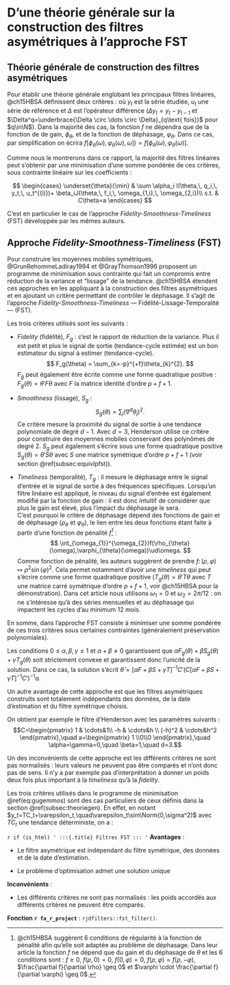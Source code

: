# D'une théorie générale sur la construction des filtres asymétriques à l'approche FST {#sec:theoriegen}

## Théorie générale de construction des filtres asymétriques {#subsec:theoriegen}

Pour établir une théorie générale englobant les principaux filtres linéaires, @ch15HBSA définissent deux critères :
\begin{align}
I(\theta,q,y_t,u_t)&=\E{(\Delta^{q}M_\theta y_t-u_t)^{2}} (\#eq:theoriegen1) \\
J(\theta,f, \omega_1,\omega_2)&=\int_{\omega_1}^{\omega_2} f\left[\phi_\theta(\omega), \varphi_\theta (\omega), \omega\right] \ud \omega (\#eq:theoriegen2)
\end{align}
où $y_t$ est la série étudiée, $u_t$ une série de référence et $\Delta$ est l'opérateur différence ($\Delta y_t=y_t-y_{t-1}$ et $\Delta^q=\underbrace{\Delta \circ \dots \circ \Delta}_{q\text{ fois}}$ pour $q\in\N$).
Dans la majorité des cas, la fonction $f$ ne dépendra que de la fonction de de gain, $\phi_\theta$, et de la fonction de déphasage, $\varphi_\theta$.
Dans ce cas, par simplification on écrira $f\left[\phi_\theta(\omega), \varphi_\theta (\omega), \omega\right] ) = f\left[\phi_\theta(\omega), \varphi_\theta (\omega)\right]$.

Comme nous le montrerons dans ce rapport, la majorité des filtres linéaires peut s'obtenir par une minimisation d'une somme pondérée de ces critères, sous contrainte linéaire sur les coefficients :

$$
\begin{cases}
\underset{\theta}{\min} & \sum \alpha_i I(\theta,\, q_i,\, y_t,\, u_t^{(i)})+
\beta_iJ(\theta,\, f_i,\, \omega_{1,i},\, \omega_{2,i})\\
s.t. & C\theta=a
\end{cases}
$$

C'est en particulier le cas de l'approche *Fidelity-Smoothness-Timeliness* (FST) développée par les mêmes auteurs.

## Approche *Fidelity-Smoothness-Timeliness* (FST) {#subsec:GuggemosEtAl}

Pour construire les moyennes mobiles symétriques, @GrunRehommeLadiray1994 et @GrayThomson1996 proposent un programme de minimisation sous contrainte qui fait un compromis entre réduction de la variance et "lissage" de la tendance. 
@ch15HBSA étendent ces approches en les appliquant à la construction des filtres asymétriques et en ajoutant un critère permettant de contrôler le déphasage. 
Il s'agit de l'approche *Fidelity-Smoothness-Timeliness* --- Fidélité-Lissage-Temporalité --- (FST).

Les trois critères utilisés sont les suivants :

- *Fidelity* (fidélité), $F_g$ : c'est le rapport de réduction de la variance.
Plus il est petit et plus le signal de sortie (tendance-cycle estimée) est un bon estimateur du signal à estimer (tendance-cycle).
$$
F_g(\theta) = \sum_{k=-p}^{+f}\theta_{k}^{2}.
$$
$F_g$ peut également être écrite comme une forme quadratique positive : $F_g(\theta)=\theta'F\theta$ avec $F$ la matrice identité d'ordre $p+f+1$.

- *Smoothness* (lissage), $S_g$ : 
$$
S_g(\theta) = \sum_{j}(\nabla^{d}\theta_{j})^{2}.
$$
Ce critère mesure la proximité du signal de sortie à une tendance polynomiale de degré $d-1$. 
Avec $d=3$, Henderson utilise ce critère  pour construire des moyennes mobiles conservant des polynômes de degré 2.
$S_g$ peut également s'écrire sous une forme quadratique positive $S_g(\theta)=\theta'S\theta$ avec $S$ une matrice symétrique d'ordre $p+f+1$ (voir section \@ref(subsec:equivlpfst)).


- *Timeliness* (temporalité), $T_g$ : il mesure le déphasage entre le signal d'entrée et le signal de sortie à des fréquences spécifiques.
Lorsqu'un filtre linéaire est appliqué, le niveau du signal d'entrée est également modifié par la fonction de gain : il est donc intuitif de considérer que plus le gain est élevé, plus l'impact du déphasage le sera.  
C'est pourquoi le critère de déphasage dépend des fonctions de gain et de déphasage ($\rho_\theta$ et $\varphi_{\theta}$), le lien entre les deux fonctions étant faite à partir d'une fonction de pénalité $f$^[
@ch15HBSA suggèrent 6 conditions de régularité à la fonction de pénalité afin qu'elle soit adaptée au problème de déphasage.
Dans leur article la fonction $f$ ne dépend que du gain et du déphasage de $\theta$ et les 6 conditions sont : $f \geq 0$, $f\left(\rho,0\right)=0$, $f\left(0,\varphi\right)=0$, $f\left(\rho,\varphi\right)=f\left(\rho,-\varphi\right)$, $\frac{\partial f}{\partial \rho} \geq 0$ et
$\varphi \cdot \frac{\partial f}{\partial \varphi} \geq 0$.
] :
$$
\int_{\omega_{1}}^{\omega_{2}}f(\rho_{\theta}(\omega),\varphi_{\theta}(\omega))\ud\omega.
$$
Comme fonction de pénalité, les auteurs suggèrent de prendre $f\colon(\rho,\varphi)\mapsto\rho^2\sin(\varphi)^2$. 
Cela permet notamment d'avoir une *timeliness* qui peut s'écrire comme une forme quadratique positive ($T_g(\theta)=\theta'T\theta$ avec $T$ une matrice carré symétrique d'ordre $p+f+1$, voir @ch15HBSA pour la démonstration).
Dans cet article nous utilisons $\omega_1=0$ et $\omega_2=2\pi/12$ : on ne s'intéresse qu'à des séries mensuelles et au déphasage qui impactent les cycles d'au minimum 12 mois.

En somme, dans l'approche FST consiste à minimiser une somme pondérée de ces trois critères sous certaines contraintes (généralement préservation polynomiales).

\begin{equation}
\begin{cases}
\underset{\theta}{\min} &
\alpha F_g(\theta)+\beta S_g(\theta)+\gamma T_g(\theta) = \theta'(F+S+T)\theta\\
s.t. & C\theta=a
\end{cases}. (\#eq:gugemmos)
\end{equation}

Les conditions $0\leq\alpha,\beta,\gamma\leq 1$ et $\alpha+\beta\ne0$ garantissent que $\alpha F_g(\theta)+\beta S_g(\theta)+\gamma T_g(\theta)$ soit strictement convexe et garantissent donc l'unicité de la solution. 
Dans ce cas, la solution s'écrit $\hat \theta = [\alpha F+\beta S+ \gamma T]^{-1}C'\left(C[\alpha F+\beta S+ \gamma T]^{-1}C'\right)^{-1}a$.

Un autre avantage de cette approche est que les filtres asymétriques construits sont totalement indépendants des données, de la date d'estimation et du filtre symétrique choisis.

On obtient par exemple le filtre d'Henderson avec les paramètres suivants :
$$C=\begin{pmatrix}
1 & \cdots&1\\
-h & \cdots&h \\
(-h)^2 & \cdots&h^2
\end{pmatrix},\quad
a=\begin{pmatrix}
1 \\0\\0
\end{pmatrix},\quad
\alpha=\gamma=0,\quad
\beta=1,\quad d=3.$$

Un des inconvénients de cette  approche est les différents critères ne sont pas normalisés : leurs valeurs ne peuvent pas être comparés et n'ont donc pas de sens.
Il n'y a par exemple pas d’interprétation à donner un poids deux fois plus important à la *timeliness* qu'à la *fidelity*.

Les trois critères utilisés dans le programme de minimisation \@ref(eq:gugemmos) sont des cas particuliers de ceux définis dans la section \@ref(subsec:theoriegen). 
En effet, en notant $y_t=TC_t+\varepsilon_t,\quad\varepsilon_t\sim\Norm(0,\sigma^2)$ avec $TC_t$ une tendance déterministe, on a :
\begin{align*}
F_g(\theta) & = I(\theta,\,0,\,y_t,\,\E{M_\theta y_t})\\
S_g(\theta) & = I(\theta,\,q,\,y_t,\,\E{M_\theta y_t})\\
T_g(\theta) & = J(f\colon(\rho,\varphi)\mapsto\rho^2\sin(\varphi)^2,\,\omega_1, \,\omega_2).
\end{align*}


:::: {.summary_box data-latex="{Filtres FST}"}
`r if (is_html) '
:::{.title}
Filtres FST
:::
'`
**Avantages** :

- Le filtre asymétrique est indépendant du filtre symétrique, des données et de la date d'estimation.

- Le problème d'optimisation admet une solution unique


**Inconvénients** :

- Les différents critères ne sont pas normalisés : les poids accordés aux différents critères ne peuvent être comparés.

**Fonction `r fa_r_project`** : `rjdfilters::fst_filter()`.
::::

